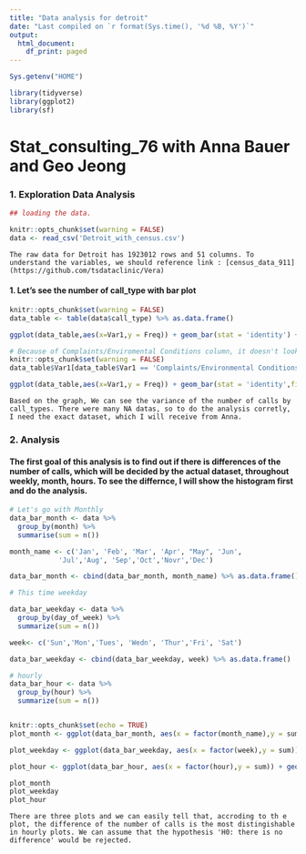 ```yaml
---
title: "Data analysis for detroit"
date: "Last compiled on `r format(Sys.time(), '%d %B, %Y')`"
output:
  html_document:
    df_print: paged
---
```


```r
Sys.getenv("HOME")

library(tidyverse)
library(ggplot2)
library(sf)
```

# Stat_consulting_76 with Anna Bauer and Geo Jeong

### 1. Exploration Data Analysis

```r
## loading the data.

knitr::opts_chunk$set(warning = FALSE) 
data <- read_csv('Detroit_with_census.csv')
```

```
The raw data for Detroit has 1923012 rows and 51 columns. To understand the variables, we should reference link : [census_data_911](https://github.com/tsdataclinic/Vera)
```

#### 1. Let's see the number of call_type with bar plot
```r
knitr::opts_chunk$set(warning = FALSE) 
data_table <- table(data$call_type) %>% as.data.frame()

ggplot(data_table,aes(x=Var1,y = Freq)) + geom_bar(stat = 'identity') + theme(axis.text.x = element_text(angle=90, vjust = 0.5 , hjust =1)) + labs(title= 'Call_type vs Freq') + xlab('Call_type')

```

```r
# Because of Complaints/Enviromental Conditions column, it doesn't look good. I will change this into CEC
knitr::opts_chunk$set(warning = FALSE) 
data_table$Var1[data_table$Var1 == 'Complaints/Environmental Conditions'] <- 'CEC'

ggplot(data_table,aes(x=Var1,y = Freq)) + geom_bar(stat = 'identity',fill = 'blue') + theme(axis.text.x = element_text(angle=90, vjust = 0.5 , hjust =1)) + labs(title= 'Call_type vs Freq') + xlab('Call_type')

```

```
Based on the graph, We can see the variance of the number of calls by call_types. There were many NA datas, so to do the analysis corretly, I need the exact dataset, which I will receive from Anna. 
```


### 2. Analysis

#### The first goal of this analysis is to find out if there is differences of the number of calls, which will be decided by the actual dataset, throughout weekly, month, hours. To see the differnce, I will show the histogram first and do the analysis.

```r
# Let's go with Monthly
data_bar_month <- data %>% 
  group_by(month) %>% 
  summarise(sum = n())

month_name <- c('Jan', 'Feb', 'Mar', 'Apr', "May", 'Jun', 
            'Jul','Aug', 'Sep','Oct','Novr','Dec')

data_bar_month <- cbind(data_bar_month, month_name) %>% as.data.frame()

# This time weekday

data_bar_weekday <- data %>% 
  group_by(day_of_week) %>% 
  summarize(sum = n())

week<- c('Sun','Mon','Tues', 'Wedn', 'Thur','Fri', 'Sat')

data_bar_weekday <- cbind(data_bar_weekday, week) %>% as.data.frame()

# hourly
data_bar_hour <- data %>% 
  group_by(hour) %>% 
  summarize(sum = n())



```
```r
knitr::opts_chunk$set(echo = TRUE)
plot_month <- ggplot(data_bar_month, aes(x = factor(month_name),y = sum)) + geom_bar(stat= 'identity', fill = 'green') + labs(title = 'The bar graph of the number of call by monthly') + xlab(label = 'Month') + ylab(label = 'The number')

plot_weekday <- ggplot(data_bar_weekday, aes(x = factor(week),y = sum)) + geom_bar(stat= 'identity', fill = 'red') + labs(title = 'The bar graph of the number of call by weekday') + xlab(label = 'Weekday') + ylab(label = 'The number')

plot_hour <- ggplot(data_bar_hour, aes(x = factor(hour),y = sum)) + geom_bar(stat= 'identity', fill = 'Yellow') + labs(title = 'The bar graph of the number of call by hour') + xlab(label = 'Hourly') + ylab(label = 'The number')

plot_month
plot_weekday
plot_hour
```

```
There are three plots and we can easily tell that, accroding to th e plot, the difference of the number of calls is the most distingishable in hourly plots. We can assume that the hypothesis 'H0: there is no difference' would be rejected.
```



